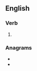 ==English==

===Verb===
{{head|en|verb form}}

# {{en-third-person singular of|amortise}}

===Anagrams===
* {{l|en|atomisers}}
* {{l|en|Masorites}}